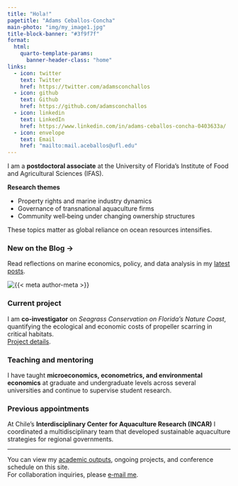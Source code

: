 ---
title: "Hola!"
pagetitle: "Adams Ceballos-Concha"
main-photo: "img/my_image1.jpg"
title-block-banner: "#3f9f7f"
format:
  html:
    quarto-template-params:
      banner-header-class: "home"
links:
  - icon: twitter
    text: Twitter
    href: https://twitter.com/adamsconchallos
  - icon: github
    text: Github
    href: https://github.com/adamsconchallos
  - icon: linkedin
    text: LinkedIn
    href: https://www.linkedin.com/in/adams-ceballos-concha-0403633a/
  - icon: envelope
    text: Email
    href: "mailto:mail.aceballos@ufl.edu"  
---

::: {.grid}



::: {.g-col-12 .g-col-sm-6}

I am a **postdoctoral associate** at the University of Florida’s Institute of Food and Agricultural Sciences (IFAS).

**Research themes**

- Property rights and marine industry dynamics  
- Governance of transnational aquaculture firms  
- Community well‑being under changing ownership structures  

These topics matter as global reliance on ocean resources intensifies.

:::{.callout-note collapse="false"}
### New on the Blog  →  
Read reflections on marine economics, policy, and data analysis in my [latest posts](/blog/).  
:::

:::

::: {.g-col-12 .g-col-sm-6}

```{=html}
<div class="grid" style="--bs-columns: 5; row-gap: 0;">
  <div class="g-col-1 g-col-sm-0"></div>
  <div class="g-col-3 g-col-sm-5">
    <picture>
      <source media="(min-width: 576px)" srcset="{{< meta main-photo >}}">
      <img class="img-fluid" src="{{< meta main-photo >}}" alt="{{< meta author-meta >}}">
    </picture>
  </div>
  <div class="g-col-1 g-col-sm-0"></div>
</div>
```

:::
::: {.g-col-12 .g-col-sm-12}

### Current project

I am **co‑investigator** on *Seagrass Conservation on Florida’s Nature Coast*, quantifying the ecological and economic costs of propeller scarring in critical habitats.  
[Project details](https://restoreactscienceprogram.noaa.gov/projects/seagrass-conservation-on-floridas-nature-coast).

### Teaching and mentoring

I have taught **micro­economics, econometrics, and environmental economics** at graduate and undergraduate levels across several universities and continue to supervise student research.

### Previous appointments

At Chile’s **Interdisciplinary Center for Aquaculture Research (INCAR)** I coordinated a multidisciplinary team that developed sustainable aquaculture strategies for regional governments.

---

You can view my [academic outputs](https://scholar.google.cl/citations?user=RSqV_1UAAAAJ&hl=en), ongoing projects, and conference schedule on this site.  
For collaboration inquiries, please [e‑mail me](mailto:aceballos@ufl.edu).

:::


:::



